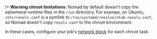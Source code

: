 !> **Warning chroot limitations:** Nomad by default doesn't copy the ephemeral runtime files in the `/run` directory. For exampe, on Ubuntu, `/etc/resolv.conf` is a symlink to `/run/systemd/resolve/stub-resolv.conf`, so Nomad doesn't copy `resolv.conf` to the chroot environment.

In these cases, configure your job's [network block](/nomad/docs/job-specification/network) for each chroot task.
